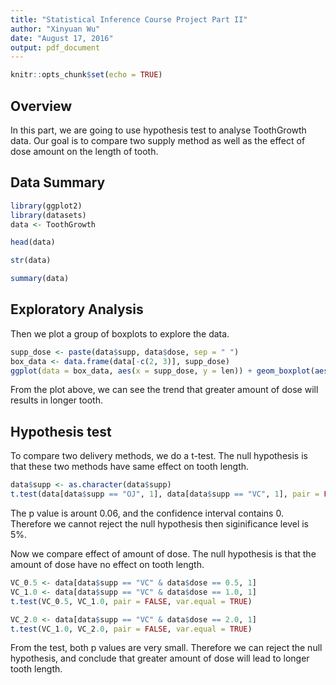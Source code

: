 ---
title: "Statistical Inference Course Project Part II"
author: "Xinyuan Wu"
date: "August 17, 2016"
output: pdf_document
---

```{r setup, include=FALSE}
knitr::opts_chunk$set(echo = TRUE)
```

## Overview

In this part, we are going to use hypothesis test to analyse ToothGrowth data. Our goal is to compare two supply method as well as the effect of dose amount on the length of tooth.

## Data Summary

```{r}
library(ggplot2)
library(datasets)
data <- ToothGrowth
```
```{r}
head(data)
```
```{r}
str(data)
```
```{r}
summary(data)
```

## Exploratory Analysis

Then we plot a group of boxplots to explore the data.

```{r, tidy = TRUE, tidy.opts=list(width.cutoff = 60)}
supp_dose <- paste(data$supp, data$dose, sep = " ")
box_data <- data.frame(data[-c(2, 3)], supp_dose)
ggplot(data = box_data, aes(x = supp_dose, y = len)) + geom_boxplot(aes(fill = supp_dose)) + xlab("Supplement") +ylab("Tooth length")
```

From the plot above, we can see the trend that greater amount of dose will results in longer tooth. 

## Hypothesis test

To compare two delivery methods, we do a t-test. The null hypothesis is that these two methods have same effect on tooth length.

```{r}
data$supp <- as.character(data$supp)
t.test(data[data$supp == "OJ", 1], data[data$supp == "VC", 1], pair = FALSE, var.equal = TRUE)
```

The p value is arount 0.06, and the confidence interval contains 0. Therefore we cannot reject the null hypothesis then siginificance level is 5%.

Now we compare effect of amount of dose. The null hypothesis is that the amount of dose have no effect on tooth length.

```{r}
VC_0.5 <- data[data$supp == "VC" & data$dose == 0.5, 1]
VC_1.0 <- data[data$supp == "VC" & data$dose == 1.0, 1]
t.test(VC_0.5, VC_1.0, pair = FALSE, var.equal = TRUE)
```
```{r}
VC_2.0 <- data[data$supp == "VC" & data$dose == 2.0, 1]
t.test(VC_1.0, VC_2.0, pair = FALSE, var.equal = TRUE)
```

From the test, both p values are very small. Therefore we can reject the null hypothesis, and conclude that greater amount of dose will lead to longer tooth length.